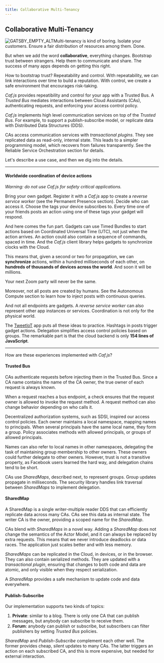 ```yaml
---
title: Collaborative Multi-Tenancy
---
```


## Collaborative Multi-Tenancy

![GATSBY_EMPTY_ALT](../images/samuel-sianipar-scUBcasSvbE-unsplash.jpg)Multi-tenancy is kind of boring. Isolate your customers. Ensure a fair distribution of resources among them. Done.

But when we add the word **collaborative**, everything changes. Bootstrap trust between strangers. Help them to communicate and share. The success of many apps depends on getting this right.

How to bootstrap trust? Repeatability and control. With repeatability, we can link interactions over time to build a reputation. With control, we create a safe environment that encourages risk-taking.

*Caf.js* provides repeatibility and control for your app with a  <Link to="/docs/documentation#trusted-bus">Trusted Bus</Link>. A *Trusted Bus* mediates interactions between  <Link to="/docs/documentation#cloud-assistant">Cloud Assistants (CAs)</Link>, authenticating requests, and enforcing your access control policy.

*Caf.js* implements high level communication services on top of the *Trusted Bus*. For example, to support a <Link to="/docs/documentation#publish-subscribe">publish-subscribe</Link> model, or <Link to="/docs/documentation#sharedmap">replicate data</Link> with Distributed Data Structures (DDS).

CAs access communication services with *transactional plugins*. They see replicated data as read-only, internal state. This leads to a simpler programming model, which recovers from failures transparently. See the <Link to="/orchestration">Reliable Service Orchestration</Link> section for details.

Let's describe a use case, and then we dig into the details.

<hr/>

#### Worldwide coordination of device actions

*Warning: do not use *Caf.js* for safety critical applications.*

Bring your own gadget. Register it with a *Caf.js* app to create a *reverse service worker* (see the <Link to="/permanent">Permanent Presence</Link> section). Decide who can access it. Choose the tags your device subscribes to. Every time one of your friends posts an action using one of these tags your gadget will respond.

And here comes the fun part. Gadgets can use <Link to="/docs/documentation#iot-device">Timed Bundles</Link> to start actions based on Coordinated Universal Time (UTC), not just when the action arrives. An action could also contain a sequence of commands, spaced in time. And the *Caf.js* <Link to="/docs/documentation#client">client library</Link> helps gadgets to synchronize clocks with the Cloud.

This means that, given a second or two for propagation, we can **synchronize** actions, within a hundred milliseconds of each other, on **hundreds of thousands of devices across the world**. And soon it will be millions.

Your next Zoom party will never be the same.

Moreover, not all posts are created by humans. See the <Link to="/autonomous">Autonomous Compute</Link> section to learn how to inject posts with continuous queries.

And not all endpoints are gadgets. A *reverse service worker* can also represent other app instances or services. Coordination is not only for the physical world.

The [TweetIoT](https://github.com/cafjs/caf_tweetiot.git) app puts all these ideas to practice. Hashtags in posts trigger gadget actions. Delegation simplifies access control policies based on groups.  The remarkable part is that the cloud backend is only **154 lines of JavaScript**.

<hr/>

How are these experiences implemented with *Caf.js*?

#### Trusted Bus

CAs authenticate requests before injecting them in the <Link to="/docs/documentation#trusted-bus">Trusted Bus</Link>. Since a CA name contains the name of the CA owner, the true owner of each request is always known.

When a request reaches a bus endpoint, a check ensures that the request owner is allowed to invoke the request method. A request method can also change behavior depending on who calls it.

Decentralized authorization systems, such as SDSI, inspired our access control policies. Each owner maintains a local namespace, mapping names to principals. When several principals have the same local name, they form a group. Policy associates methods with allowed principals, or groups of allowed principals.

Names can also refer to local names in other namespaces, delegating the task of maintaining group membership to other owners. These owners could further delegate to other owners. However, trust is not a transitive property, as Facebook users learned the hard way, and delegation chains tend to be short.

CAs use *SharedMaps*, described next, to represent groups. Group updates propagate in milliseconds. The security library handles link traversal between *SharedMaps* to implement delegation.

#### SharedMap

A <Link to="/docs/documentation#sharedmap">SharedMap</Link> is a single writer-multiple reader DDS that can efficiently replicate data across many CAs. CAs see this data as internal state. The writer CA is the owner, providing a scoped name for the *SharedMap*.

CAs blend with *SharedMaps* in a novel way. Adding a *SharedMap* does not change the semantics of the Actor Model, and it can always be replaced by extra requests. This means that we never introduce deadlocks or data races. The application just scales better and with less memory.

*SharedMaps* can be replicated in the Cloud, in devices, or in the browser. They can also contain serialized methods. They are updated with a *transactional plugin*, ensuring that changes to both code and data are atomic, and only visible when they respect serialization.

A *SharedMap* provides a safe mechanism to update code and data everywhere.

#### Publish-Subscribe

Our <Link to="/docs/documentation#publish-subscribe">implementation</Link> supports two kinds of topics:

1. **Private**: similar to a blog. There is only one CA that can publish messages, but anybody can subscribe to receive them.
2. **Forum**: anybody can publish or subscribe, but subscribers can filter publishers by setting *Trusted Bus* policies.

*SharedMap* and *Publish-Subscribe* complement each other well. The former provides cheap, silent updates to many CAs. The latter triggers an action on each subscribed CA, and this is more expensive, but needed for external interaction.
